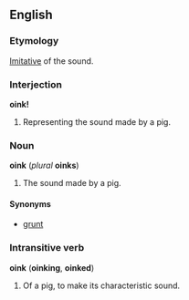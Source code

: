 ==English==
===Etymology===
[[Imitative]] of the sound.

===Interjection===
'''oink!'''

#Representing the sound made by a pig.

===Noun===
'''oink''' (''plural'' '''oinks''')

#The sound made by a pig.

====Synonyms====
*[[grunt]]

===Intransitive verb===
'''oink''' ('''oinking''', '''oinked''')

#Of a pig, to make its characteristic sound.